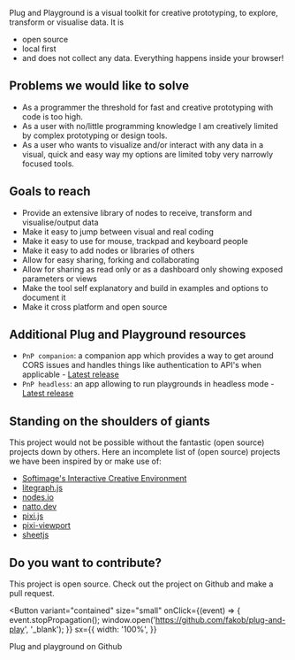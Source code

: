 
Plug and Playground is a visual toolkit for creative prototyping, to explore, transform or visualise data. It is

- open source
- local first
- and does not collect any data. Everything happens inside your browser!

## Problems we would like to solve

- As a programmer the threshold for fast and creative prototyping with code is too high.
- As a user with no/little programming knowledge I am creatively limited by complex prototyping or design tools.
- As a user who wants to visualize and/or interact with any data in a visual, quick and easy way my options are limited toby very narrowly focused tools.

## Goals to reach

- Provide an extensive library of nodes to receive, transform and visualise/output data
- Make it easy to jump between visual and real coding
- Make it easy to use for mouse, trackpad and keyboard people
- Make it easy to add nodes or libraries of others
- Allow for easy sharing, forking and collaborating
- Allow for sharing as read only or as a dashboard only showing exposed parameters or views
- Make the tool self explanatory and build in examples and options to document it
- Make it cross platform and open source

## Additional Plug and Playground resources

- `PnP companion`: a companion app which provides a way to get around CORS issues and handles things like authentication to API's when applicable - [Latest release](https://github.com/magnificus/pnp-companion-2/releases/latest)
- `PnP headless`: an app allowing to run playgrounds in headless mode - [Latest release](https://github.com/magnificus/pnp-headless/releases/latest)

## Standing on the shoulders of giants

This project would not be possible without the fantastic (open source) projects down by others. Here an incomplete list of (open source) projects we have been inspired by or make use of:

- [Softimage's Interactive Creative Environment](https://download.autodesk.com/global/docs/softimage2014/en_us/userguide/index.html?url=files/ice_cover.htm,topicNumber=d30e271142)
- [litegraph.js](https://github.com/jagenjo/litegraph.js)
- [nodes.io](https://nodes.io/)
- [natto.dev](https://natto.dev/)
- [pixi.js](https://pixijs.com/)
- [pixi-viewport](https://github.com/davidfig/pixi-viewport)
- [sheetjs](https://sheetjs.com/)

## Do you want to contribute?

This project is open source. Check out the project on Github and make a pull request.

<Button
  variant="contained"
  size="small"
  onClick={(event) => {
    event.stopPropagation();
    window.open('https://github.com/fakob/plug-and-play', '_blank');
  }}
  sx={{
    width: '100%',
  }}
>
  Plug and playground on Github
</Button>
